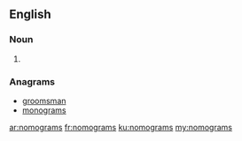 ==English==

===Noun===
{{head|en|plural}}

# {{plural of|nomogram|lang=en|nocat=1}}

===Anagrams===
* [[groomsman#English|groomsman]]
* [[monograms#English|monograms]]

[[ar:nomograms]]
[[fr:nomograms]]
[[ku:nomograms]]
[[my:nomograms]]